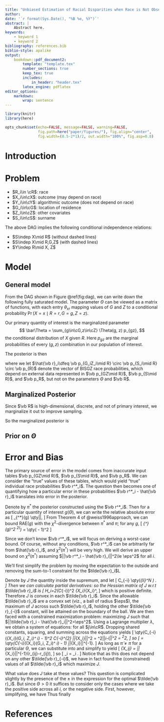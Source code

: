 ```yaml
---
title: "Unbiased Estimation of Racial Disparities when Race is Not Observed"
author: 
date: '`r format(Sys.Date(), "%B %e, %Y")`'
abstract: |
    Abstract here.
keywords: 
    - keyword 1
    - keyword 2
bibliography: references.bib
biblio-style: apalike
output:
    bookdown::pdf_document2:
        template: "template.tex"
        number_sections: true
        keep_tex: true
        includes: 
            in_header: "header.tex"
        latex_engine: pdflatex
editor_options: 
    markdown: 
        wrap: sentence
---
```


```r
library(knitr)
library(here)

opts_chunk$set(echo=FALSE, message=FALSE, warning=FALSE,
               fig.path=here("paper/figures/"), fig.align="center",
               fig.width=(8.5-2*1)/2, out.width="100%", fig.asp=0.8)
```

# Introduction

# Problem

```{=tex}
\begin{figure}[h]
\begin{center}
    \tikzstyle{main node}=[circle,draw,font=\sffamily\Large\bfseries]
    \tikzstyle{sub node}=[circle,draw,dashed,font=\sffamily\Large\bfseries]
    \begin{tikzpicture}[->,>=stealth',shorten >=1pt,auto,node distance=3cm,thick]
    
        \node[main node] (G) {$G$};
        \node[main node] (R) [below of=G] {$R$};
        \node[main node] (S) [below left=1cm and 1cm of R] {$S$};
        \node[main node] (X) [right of=G] {$X$};
        \node[main node] (Z) [below of=X] {$Z$};
        \node[main node] (Y) [below right=0.5cm and 1cm of X] {$Y$};
        
        \path[every node/.style={font=\sffamily\small}]
        (R) edge node  {} (G)
        (R) edge node  {} (Z)
        (R) edge node  {} (X)
        (R) edge node  {} (S)
        (G) edge [dashed] node  {} (S)
        (G) edge node  {} (Z)
        (G) edge node  {} (X)
        (Z) edge node  {} (X)
        (Z) edge node  {} (Y)
        (Z) edge [dashed] node  {} (S)
        (X) edge node  {} (Y);
    \end{tikzpicture}
\end{center}
\caption{DAG}
\label{fig:dag}
\end{figure}
```
-   $R_i\in \cR$: race
-   $X_i\in\cX$: outcome (may depend on race)
-   $Y_i\in\cY$: algorithmic outcome (does not depend on race)
-   $G_i\in\cG$: location of residence
-   $Z_i\in\cZ$: other covariates
-   $S_i\in\cS$: surname

The above DAG implies the following conditional independence relations:

-   $S\indep X\mid R$ (without dashed lines)
-   $S\indep X\mid R,G,Z$ (with dashed lines)
-   $Y\indep R\mid X, Z$

# Model

## General model

From the DAG shown in Figure \@ref(fig:dag), we can write down the following fully saturated model.
\begin{align*}
    X_i \mid R_i, G_i, Z_i, \Theta &\sim \Categorical_\cX(\vb*\theta_{\cdot R_i}(G_i,Z_i)) \\
    (G_i, Z_i) \mid R_i &\sim \Categorical_{\cG\times\cZ}(\vb p_{GZ|R_i}) \\
    S_i \mid R_i &\sim \Categorical_\cS(\vb p_{S|R_i}) \\
    R_i &\sim \Categorical_\cR(\vb p_R) \\
    \Theta &\sim \pi(\Theta)
\end{align*}
The parameter $\Theta$ can be viewed as a matrix of functions, with each entry $\theta_{xr}$ mapping values of $G$ and $Z$ to a conditional probability $\Pr(X=x\mid R=r, G=g, Z=z)$.

Our primary quantity of interest is the marginalized parameter $$
    \bar\Theta = \sum_{g\in\cG,z\in\cZ} \Theta(g, z) p_{gz},
$$ the conditional distribution of $X$ given $R$.
Here $p_{gz}$ are the marginal probabilities of every $(g, z)$ combination in our population of interest.

The posterior is then

\begin{align*}
    \pi(\Theta, \vb R\mid \vb X, \vb G, \vb Z, \vb S)
    &\propto \pi(\Theta)\prod_{i=1}^N \pi(X_i\mid G_i, Z_i, R_i, \Theta)
            \pi(G_i, Z_i\mid R_i)\pi(S_i\mid R_i)\pi(R_i) \\
    &= \pi(\Theta) \prod_{i=1}^N \theta_{X_iR_i}(G_i, Z_i) p_{G_iZ_i\mid R_i} p_{S_i\mid R_i} p_{R_i} \\
    &= \pi(\Theta) \prod_{i=1}^N \theta_{X_iR_i}(G_i, Z_i)\hat{r_i}_{R_i},
\end{align*} where we let $\hat{\vb r}_i\dfeq \vb p_{G_iZ_i\mid R} \circ \vb p_{S_i\mid R} \circ \vb p_{R}$ denote the vector of BISGZ race probabilities, which depend on external data represented in $\vb p_{GZ\mid R}$, $\vb p_{S\mid R}$, and $\vb p_R$, but not on the parameters $\Theta$ and $\vb R$.

## Marginalized Posterior

Since $\vb R$ is high-dimensional, discrete, and not of primary interest, we marginalize it out to improve sampling.

\begin{align*}
    \pi(X_i,G_i,Z_i,S_i\mid \Theta)
    &\propto \sum_{r\in\cR} \pi(X_i,R_i,G_i,Z_i,S_i\mid \Theta) \\
    &= \sum_{r\in\cR} \theta_{X_i r}(G_i, Z_i)\hat{r}_{ir} \\
    &= \vb*\theta_{X_i}(G_i, Z_i)^\top \hat{\vb r}_i,
\end{align*}
So the marginalized posterior is
\begin{align}
    \pi(\Theta\mid \vb X, \vb G, \vb Z, \vb S)
    &= \pi(\Theta) \prod_{i=1}^N \vb*\theta_{X_i}(G_i, Z_i)^\top \hat{\vb r}_i.
    \label{eq:post-marg}
\end{align}

## Prior on $\Theta$


# Error and Bias

The primary source of error in the model \eqref{eq:post-marg} comes from inaccurate input tables $\vb p_{GZ\mid R}$, $\vb p_{S\mid R}$, and $\vb p_R$.
We can consider the "true" values of these tables, which would yield "true" individual race probabilities $\vb r^*_i$.
The question then becomes one of quantifying how a particular error in these probabilities $\vb r^*_i - \hat{\vb r}_i$ translates into error in the posterior.

Denote by $\pi^*$ the posterior constructed using the $\vb r^*_i$.
Then for a particular quantity of interest $g(\Theta)$, we can write the relative absolute error as \[
    \mathrm{RAE}_{\pi^*}(g) \dfeq \qty|\frac{\E_{\pi^*}[g(\Theta)] 
    - \E_{\pi}[g(\Theta)]}{\E_{\pi}[g(\Theta)]}|,
\]
From Theorem 4 of @weiss1996approach, we can bound $\mathrm{RAE}(g)$ with the $\chi^2$-divergence between $\pi^*$ and $\pi$; for any $g$, \[
    \mathrm{RAE}_{\pi^*}(g)^2  \le \chi^2(\pi^*) = \E_\pi\qty(
        \frac{\pi^*(\Theta\mid \vb X, \vb G, \vb Z, \vb S)}{
        \pi(\Theta\mid \vb X, \vb G, \vb Z, \vb S)}  - 1)^2
\]

Since we don't know $\vb r^*_i$, we will focus on deriving a worst-case bound.
Of course, without any conditions, $\vb r^*_i$ can be arbitrarily far from $\hat{\vb r}_i$, and $\chi^2(\pi^*)$ will be very high.
We will derive an upper bound on $\chi^2(\pi^*)$ assuming $||\vb r^*_i - \hat{\vb r}_i||^2\le \eps^2$ for all $i$.

We'll first simplify the problem by moving the expectation to the outside and removing the sum-to-1 constraint for the $tilde{\vb r}_i$L
\begin{align*}
    \chi^2(\pi^*) &\le \sup_{\forall i\,\substack{\tilde{\vb r}_i \in B(\hat{\vb r}_i, \eps) \\ 
        \ind^\top \tilde{\vb r}_i=1}} 
        \E_\pi\qty( \frac{\tilde\pi(\Theta\mid \vb X, \vb G, \vb Z, \vb S)}{
            \pi(\Theta\mid \vb X, \vb G, \vb Z, \vb S)}  - 1)^2 \\
    &= \sup_{\forall i\,\substack{\tilde{\vb r}_i \in B(\hat{\vb r}_i, \eps) \\ 
        \ind^\top \tilde{\vb r}_i=1}} 
        \E_\pi\qty( \prod_{i=1}^N 
            \frac{\vb*\theta_{X_i}(G_i, Z_i)^\top \tilde{\vb r}_i}{
            \vb*\theta_{X_i}(G_i, Z_i)^\top \hat{\vb r}_i}  - 1)^2 \\
    &\le \E_\pi\qty[
        \sup_{\forall i\,\substack{\tilde{\vb r}_i \in B(\hat{\vb r}_i, \eps) \\ 
            \ind^\top \tilde{\vb r}_i=1}} 
        \qty( \prod_{i=1}^N 
            \frac{\vb*\theta_{X_i}(G_i, Z_i)^\top \tilde{\vb r}_i}{
            \vb*\theta_{X_i}(G_i, Z_i)^\top \hat{\vb r}_i}  - 1)^2] \\
    &\le \E_\pi\qty[
        \sup_{\forall i\,\tilde{\vb r}_i \in B(\hat{\vb r}_i, \eps)} 
        \qty( \prod_{i=1}^N 
            \frac{\vb*\theta_{X_i}(G_i, Z_i)^\top \tilde{\vb r}_i}{
            \vb*\theta_{X_i}(G_i, Z_i)^\top \hat{\vb r}_i}  - 1)^2]
\end{align*}

Denote by $J$ the quantity inside the supremum, and let \[
    C_{-i} \dfeq \qty(\prod_{l\neq i}^N 
            \frac{\vb*\theta_{X_l}(G_l, Z_l)^\top \tilde{\vb r}_l}{
            \vb*\theta_{X_l}(G_l, Z_l)^\top \hat{\vb r}_l})
            \times \frac{1}{\vb*\theta_{X_i}(G_i, Z_i)^\top \hat{\vb r}_i}.
\]
Then we can calculate partial derivatives:
\begin{align*}
    \pdv{J}{\tilde r_ij} &= 2\qty(C_{-i}(\vb*\theta_{X_i}(G_i, Z_i)^\top 
        \tilde{\vb r}_i) - 1) C_{-i} \theta_{X_ij} \qand\\
    \pdv[2]{J}{\tilde r_ij}{\tilde r_ik} &= 2C_{-i}^2 \theta_{X_ij}\theta_{X_ik},
\end{align*}
so the Hessian matrix of $J$ w.r.t $\tilde{\vb r}_i$ is \[
    H_i=2(C_{-i})^2 \theta_{X_i}\theta_{X_i}^\top,
\] which is positive definite.
Therefore $J$ is convex in each $\tilde{\vb r}_i$.
Since the allowable $\tilde{\vb r}_i$ are a convex set (viz., a ball of radius $\eps$), the maximum of $J$ across such $\tilde{\vb r}_i$, holding the other $\tilde{\vb r}_{-i}$ constant, will be attained on the boundary of the ball.
We are then faced with a constrained maximization problem: maximizing $J$ such that $||\tilde{\vb r}_i - \hat{\vb r}_i||^2=\eps^2$.
Using a Lagrange multiplier $\lambda$, we obtain a system of equations:
\begin{equation}
    2 \qty(C_{-i}(\vb*\theta_{X_i}(G_i, Z_i)^\top 
        \tilde{\vb r}_i) - 1) C_{-i} \theta_{X_ij}
    = 2\lambda(\tilde r_{ij}-\hat r_{ij}), 
    \label{eq:lagr-sys}
\end{equation}
for all $j\in\cR$.
Dropping shared constants, squaring, and summing across the equations yields \[
    \qty(C_{-i}(\vb*\theta_{X_i}(G_i, Z_i)^\top 
        \tilde{\vb r}_i) - 1)^2 C_{-i}^{2}
       ||\vb*\theta_{X_i}||^2
    = \lambda^2||\tilde{\vb r}_i-\hat{\vb r}_i||^2 = \lambda^2\eps^2,
\] so \[
    \lambda = \pm\qty(C_{-i}(\vb*\theta_{X_i}(G_i, Z_i)^\top 
        \tilde{\vb r}_i) - 1)
       ||\vb*\theta_{X_i}||\eps^{-1}.
\] As long as $\tilde\pi\neq \pi$ for a particular $\Theta$, we can substitute into \eqref{eq:lagr-sys} and simplify to yield \[
    \theta_{X_ij} = \pm||\vb*\theta_{X_i}||\eps^{-1}(\tilde r_{ij}-\hat r_{ij}),
\] so \[
    \tilde{\vb r}_i = \hat{\vb r}_i \pm \eps \frac{\vb*\theta_{X_i}}{||\vb*\theta_{X_i}||}.
\] Notice that as this does not depend on any other $\tilde{\vb r}_{-i}$, we have in fact found the (constrained) values of all $\tilde{\vb r}_i$ which maximize $J$.

What value does $J$ take at these values?
This question is complicated slightly by the presence of the $\pm$ in the expression for the optimal $\tilde{\vb r}_i$.
But since $\Theta>0$ it suffices to consider only the cases where we take the positive side across all $i$, or the negative side.
First, however, simplifying, we have
\begin{align*}
     \sup_{\forall i\,\tilde{\vb r}_i \in B(\hat{\vb r}_i, \eps)} J
     &= \qty(\prod_{i=1}^N \frac{
     \vb*\theta_{X_i}^\top\qty(\hat{\vb r}_i \pm \eps \frac{\vb*\theta_{X_i}}{||\vb*\theta_{X_i}||})
     }{\vb*\theta_{X_i}^\top\hat{\vb r}_i} - 1)^2 \\
     &= \qty(\prod_{i=1}^N \qty(1 \pm 
        \frac{\eps}{\vb*\theta_{X_i}^\top\hat{\vb r}_i}) - 1)^2 \\
     &= \qty(1 + \qty(\sum_{l=1}^N 
         \sum_{\substack{I\subseteq\{1,\dots,N\}\\|I| = l}}
         \prod_{i\in I} \frac{\pm \eps}{\vb*\theta_{X_i}^\top\hat{\vb r}_i}) - 1)^2 \\
     &= \eps^2 \qty(\sum_{l=1}^N 
         \sum_{\substack{I\subseteq\{1,\dots,N\}\\|I| = l}}
         \prod_{i\in I} \frac{\pm 1}{\vb*\theta_{X_i}^\top\hat{\vb r}_i})^2 \\
     &= \eps^2 \qty(1 + \qty(\sum_{l=1}^N 
         \sum_{\substack{I\subseteq\{1,\dots,N\}\\|I| = l}}
         \prod_{i\in I} \frac{\pm 1}{\vb*\theta_{X_i}^\top\hat{\vb r}_i}) - 1)^2 \\
     &= \eps^2 \qty(\prod_{i=1}^N \qty(1 \pm 
        \frac{1}{\vb*\theta_{X_i}^\top\hat{\vb r}_i}) - 1)^2.
\end{align*}
Thus finally 
\begin{equation}
    \mathrm{RAE}_{\pi^*}(g) \le \eps \sqrt{\E_\pi\qty[
        \max_{s\in \{-1, 1\}} \qty(
        \prod_{i=1}^N \qty(1 +
        \frac{s}{\vb*\theta_{X_i}^\top\hat{\vb r}_i}) - 1)^2]}
\end{equation}

# References {-}
